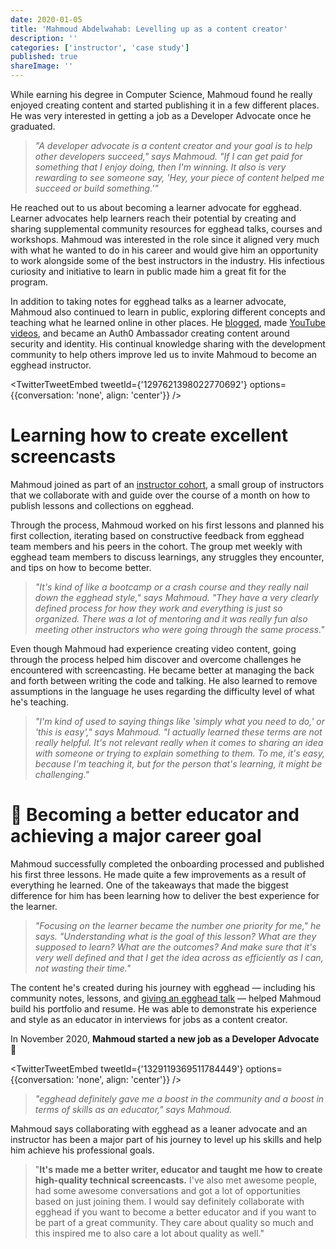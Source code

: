 ```yaml
---
date: 2020-01-05
title: 'Mahmoud Abdelwahab: Levelling up as a content creator'
description: ''
categories: ['instructor', 'case study']
published: true
shareImage: ''
---
```


While earning his degree in Computer Science, Mahmoud found he really enjoyed creating content and started publishing it in a few different places. He was very interested in getting a job as a Developer Advocate once he graduated.

> *"A developer advocate is a content creator and your goal is to help other developers succeed," says Mahmoud. "If I can get paid for something that I enjoy doing, then I'm winning. It also is very rewarding to see someone say, 'Hey, your piece of content helped me succeed or build something.'"*

He reached out to us about becoming a learner advocate for egghead. Learner advocates help learners reach their potential by creating and sharing supplemental community resources for egghead talks, courses and workshops. Mahmoud was interested in the role since it aligned very much with what he wanted to do in his career and would give him an opportunity to work alongside some of the best instructors in the industry. His infectious curiosity and initiative to learn in public made him a great fit for the program.

In addition to taking notes for egghead talks as a learner advocate, Mahmoud also continued to learn in public, exploring different concepts and teaching what he learned online in other places. He [blogged](https://mahmoud.codes), made [YouTube videos](https://www.youtube.com/channel/UCHtsW8bzaayqEOxIUtg-7eg), and became an Auth0 Ambassador creating content around security and identity. His continual knowledge sharing with the development community to help others improve led us to invite Mahmoud to become an egghead instructor.


<TwitterTweetEmbed
  tweetId={'1297621398022770692'}
  options={{conversation: 'none', align: 'center'}}
/>

# Learning how to create excellent screencasts

Mahmoud joined as part of an [instructor cohort](https://howtoegghead.com/instructor/getting-started/onboarding/), a small group of instructors that we collaborate with and guide over the course of a month on how to publish lessons and collections on egghead.

Through the process, Mahmoud worked on his first lessons and planned his first collection, iterating based on constructive feedback from egghead team members and his peers in the cohort. The group met weekly with egghead team members to discuss learnings, any struggles they encounter, and tips on how to become better.

> *"It's kind of like a bootcamp or a crash course and they really nail down the egghead style," says Mahmoud. "They have a very clearly defined process for how they work and everything is just so organized. There was a lot of mentoring and it was really fun also meeting other instructors who were going through the same process."*

Even though Mahmoud had experience creating video content, going through the process helped him discover and overcome challenges he encountered with screencasting. He became better at managing the back and forth between writing the code and talking. He also learned to remove assumptions in the language he uses regarding the difficulty level of what he's teaching.

> *"I'm kind of used to saying things like 'simply what you need to do,' or 'this is easy'," says Mahmoud. "I actually learned these terms are not really helpful. It's not relevant really when it comes to sharing an idea with someone or trying to explain something to them. To me, it's easy, because I'm teaching it, but for the person that's learning, it might be challenging."*

# 🎉 Becoming a better educator and achieving a major career goal

Mahmoud successfully completed the onboarding processed and published his first three lessons. He made quite a few improvements as a result of everything he learned. One of the takeaways that made the biggest difference for him has been learning how to deliver the best experience for the learner.

> *"Focusing on the learner became the number one priority for me," he says. "Understanding what is the goal of this lesson? What are they supposed to learn? What are the outcomes? And make sure that it's very well defined and that I get the idea across as efficiently as I can, not wasting their time."*

The content he's created during his journey with egghead —  including his community notes, lessons, and [giving an egghead talk](https://egghead.io/talks/egghead-authenticating-react-apps-using-auth0)  — helped Mahmoud build his portfolio and resume. He was able to demonstrate his experience and style as an educator in interviews for jobs as a content creator.

In November 2020, **Mahmoud started a new job as a Developer Advocate** 🎉

<TwitterTweetEmbed
  tweetId={'1329119369511784449'}
  options={{conversation: 'none', align: 'center'}}
/>

> *"egghead definitely gave me a boost in the community and a boost in terms of skills as an educator," says Mahmoud.*

Mahmoud says collaborating with egghead as a leaner advocate and an instructor has been a major part of his journey to level up his skills and help him achieve his professional goals.

> "**It's made me a better writer, educator and taught me how to create high-quality technical screencasts.** I've also met awesome people, had some awesome conversations and got a lot of opportunities based on just joining them. I would say definitely collaborate with egghead if you want to become a better educator and if you want to be part of a great community. They care about quality so much and this inspired me to also care a lot about quality as well."